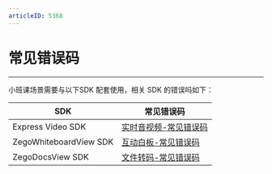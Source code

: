 ```yaml
---
articleID: 5368
---
```

<style>
table th:nth-of-type(1) { min-width: 120px; width: 30%; }
table th:nth-of-type(2) { min-width: 120px; width: 70%; }
table {width: 100%;}
</style>

# 常见错误码
---

小班课场景需要与以下SDK 配套使用，相关 SDK 的错误吗如下：
 
|SDK|常见错误码|
|-|-|
|Express Video SDK|[实时音视频-常见错误码](#5635)|
|ZegoWhiteboardView SDK|[互动白板-常见错误码](#4367)|
|ZegoDocsView SDK|[文件转码-常见错误码](#4372)|
